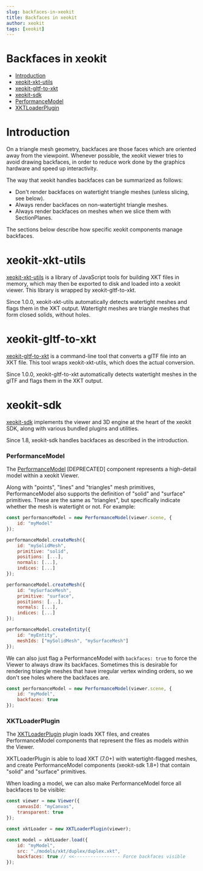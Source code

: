 ```yaml
---
slug: backfaces-in-xeokit
title: Backfaces in xeokit
author: xeokit
tags: [xeokit]
---
```


# Backfaces in xeokit

- [Introduction](#introduction)
- [xeokit-xkt-utils](#xeokit-xkt-utils)
- [xeokit-gltf-to-xkt](#xeokit-gltf-to-xkt)
- [xeokit-sdk](#xeokit-sdk)
-   [PerformanceModel](#performancemodel)
-   [XKTLoaderPlugin](#xktloaderplugin)

# Introduction

On a triangle mesh geometry, backfaces are those faces which are oriented away from the viewpoint. Whenever possible, the xeokit viewer tries to avoid drawing backfaces, in order to reduce work done by the graphics hardware and speed up interactivity.

The way that xeokit handles backfaces can be summarized as follows:

- Don't render backfaces on watertight triangle meshes (unless slicing, see below).
- Always render backfaces on non-watertight triangle meshes.
- Always render backfaces on meshes when we slice them with SectionPlanes.

The sections below describe how specific xeokit components manage backfaces.

# xeokit-xkt-utils

[xeokit-xkt-utils](https://www.npmjs.com/package/@xeokit/xeokit-xkt-utils) is a library of JavaScript tools for building XKT files in memory, which may then be exported to disk and loaded into a xeokit viewer. This library is wrapped by xeokit-gltf-to-xkt.

Since 1.0.0, xeokit-xkt-utils automatically detects watertight meshes and flags them in the XKT output. Watertight meshes are triangle meshes that form closed solids, without holes.

# xeokit-gltf-to-xkt

[xeokit-gltf-to-xkt](https://www.npmjs.com/package/@xeokit/xeokit-gltf-to-xkt) is a command-line tool that converts a glTF file into an XKT file. This tool wraps xeokit-xkt-utils, which does the actual conversion.

Since 1.0.0, xeokit-gltf-to-xkt automatically detects watertight meshes in the glTF and flags them in the XKT output.

# xeokit-sdk

[xeokit-sdk](https://www.npmjs.com/package/@xeokit/xeokit-sdk) implements the viewer and 3D engine at the heart of the xeokit SDK, along with various bundled plugins and utilities.

Since 1.8, xeokit-sdk handles backfaces as described in the introduction.

### PerformanceModel

The [PerformanceModel](https://xeokit.github.io/xeokit-sdk/docs/class/src/viewer/scene/PerformanceModel/PerformanceModel.js~PerformanceModel.html) [DEPRECATED] component represents a high-detail model within a xeokit Viewer.

Along with "points", "lines" and "triangles" mesh primitives, PerformanceModel also supports the definition of "solid" and "surface" primitives. These are the same as "triangles", but specifically indicate whether the mesh is watertight or not. For example:

```js
const performanceModel = new PerformanceModel(viewer.scene, {
    id: "myModel"
});

performanceModel.createMesh({
    id: "mySolidMesh",
    primitive: "solid",
    positions: [...],
    normals: [...],
    indices: [...]
});

performanceModel.createMesh({
    id: "mySurfaceMesh",
    primitive: "surface",
    positions: [...],
    normals: [...],
    indices: [...]
});

performanceModel.createEntity({
    id: "myEntity",
    meshIds: ["mySolidMesh", "mySurfaceMesh"]
});
```

We can also just flag a PerformanceModel with `backfaces: true` to force the Viewer to always draw its backfaces. Sometimes this is desirable for rendering triangle meshes that have irregular vertex winding orders, so we don't see holes where the backfaces are.

```js
const performanceModel = new PerformanceModel(viewer.scene, {
    id: "myModel",
    backfaces: true
});
```

### XKTLoaderPlugin

The [XKTLoaderPlugin](https://xeokit.github.io/xeokit-sdk/docs/class/src/plugins/XKTLoaderPlugin/XKTLoaderPlugin.js~XKTLoaderPlugin.html) plugin loads XKT files, and creates PerformanceModel components that represent the files as models within the Viewer.

XKTLoaderPlugin is able to load XKT (7.0+) with watertight-flagged meshes, and create PerformanceModel components (xeokit-sdk 1.8+) that contain "solid" and "surface" primitives.

When loading a model, we can also make PerformanceModel force all backfaces to be visible:

```js
const viewer = new Viewer({
    canvasId: "myCanvas",
    transparent: true
});

const xktLoader = new XKTLoaderPlugin(viewer);

const model = xktLoader.load({
    id: "myModel",
    src: "./models/xkt/duplex/duplex.xkt",
    backfaces: true // <<----------------- Force backfaces visible
});
```
